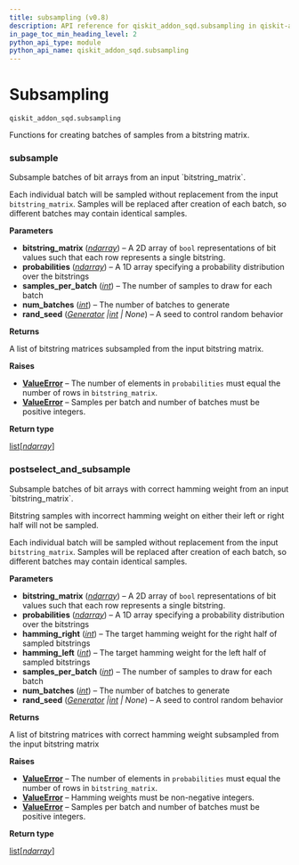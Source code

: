 ```yaml
---
title: subsampling (v0.8)
description: API reference for qiskit_addon_sqd.subsampling in qiskit-addon-sqd v0.8
in_page_toc_min_heading_level: 2
python_api_type: module
python_api_name: qiskit_addon_sqd.subsampling
---
```


<span id="module-qiskit_addon_sqd.subsampling" />

<span id="subsampling-qiskit-addon-sqd-subsampling" />

# Subsampling

`qiskit_addon_sqd.subsampling`

Functions for creating batches of samples from a bitstring matrix.

### subsample

<Function id="qiskit_addon_sqd.subsampling.subsample" github="https://github.com/Qiskit/qiskit-addon-sqd/tree/stable/0.8/qiskit_addon_sqd/subsampling.py#L87-L151" signature="subsample(bitstring_matrix, probabilities, samples_per_batch, num_batches, rand_seed=None)">
  Subsample batches of bit arrays from an input `bitstring_matrix`.

  Each individual batch will be sampled without replacement from the input `bitstring_matrix`. Samples will be replaced after creation of each batch, so different batches may contain identical samples.

  **Parameters**

  *   **bitstring\_matrix** ([*ndarray*](https://numpy.org/doc/stable/reference/generated/numpy.ndarray.html#numpy.ndarray "(in NumPy v2.1)")) – A 2D array of `bool` representations of bit values such that each row represents a single bitstring.
  *   **probabilities** ([*ndarray*](https://numpy.org/doc/stable/reference/generated/numpy.ndarray.html#numpy.ndarray "(in NumPy v2.1)")) – A 1D array specifying a probability distribution over the bitstrings
  *   **samples\_per\_batch** ([*int*](https://docs.python.org/3/library/functions.html#int "(in Python v3.13)")) – The number of samples to draw for each batch
  *   **num\_batches** ([*int*](https://docs.python.org/3/library/functions.html#int "(in Python v3.13)")) – The number of batches to generate
  *   **rand\_seed** ([*Generator*](https://numpy.org/doc/stable/reference/random/generator.html#numpy.random.Generator "(in NumPy v2.1)")  *|*[*int*](https://docs.python.org/3/library/functions.html#int "(in Python v3.13)") *| None*) – A seed to control random behavior

  **Returns**

  A list of bitstring matrices subsampled from the input bitstring matrix.

  **Raises**

  *   [**ValueError**](https://docs.python.org/3/library/exceptions.html#ValueError "(in Python v3.13)") – The number of elements in `probabilities` must equal the number of rows in `bitstring_matrix`.
  *   [**ValueError**](https://docs.python.org/3/library/exceptions.html#ValueError "(in Python v3.13)") – Samples per batch and number of batches must be positive integers.

  **Return type**

  [list](https://docs.python.org/3/library/stdtypes.html#list "(in Python v3.13)")\[[*ndarray*](https://numpy.org/doc/stable/reference/generated/numpy.ndarray.html#numpy.ndarray "(in NumPy v2.1)")]
</Function>

### postselect\_and\_subsample

<Function id="qiskit_addon_sqd.subsampling.postselect_and_subsample" github="https://github.com/Qiskit/qiskit-addon-sqd/tree/stable/0.8/qiskit_addon_sqd/subsampling.py#L23-L84" signature="postselect_and_subsample(bitstring_matrix, probabilities, *, hamming_right, hamming_left, samples_per_batch, num_batches, rand_seed=None)">
  Subsample batches of bit arrays with correct hamming weight from an input `bitstring_matrix`.

  Bitstring samples with incorrect hamming weight on either their left or right half will not be sampled.

  Each individual batch will be sampled without replacement from the input `bitstring_matrix`. Samples will be replaced after creation of each batch, so different batches may contain identical samples.

  **Parameters**

  *   **bitstring\_matrix** ([*ndarray*](https://numpy.org/doc/stable/reference/generated/numpy.ndarray.html#numpy.ndarray "(in NumPy v2.1)")) – A 2D array of `bool` representations of bit values such that each row represents a single bitstring.
  *   **probabilities** ([*ndarray*](https://numpy.org/doc/stable/reference/generated/numpy.ndarray.html#numpy.ndarray "(in NumPy v2.1)")) – A 1D array specifying a probability distribution over the bitstrings
  *   **hamming\_right** ([*int*](https://docs.python.org/3/library/functions.html#int "(in Python v3.13)")) – The target hamming weight for the right half of sampled bitstrings
  *   **hamming\_left** ([*int*](https://docs.python.org/3/library/functions.html#int "(in Python v3.13)")) – The target hamming weight for the left half of sampled bitstrings
  *   **samples\_per\_batch** ([*int*](https://docs.python.org/3/library/functions.html#int "(in Python v3.13)")) – The number of samples to draw for each batch
  *   **num\_batches** ([*int*](https://docs.python.org/3/library/functions.html#int "(in Python v3.13)")) – The number of batches to generate
  *   **rand\_seed** ([*Generator*](https://numpy.org/doc/stable/reference/random/generator.html#numpy.random.Generator "(in NumPy v2.1)")  *|*[*int*](https://docs.python.org/3/library/functions.html#int "(in Python v3.13)") *| None*) – A seed to control random behavior

  **Returns**

  A list of bitstring matrices with correct hamming weight subsampled from the input bitstring matrix

  **Raises**

  *   [**ValueError**](https://docs.python.org/3/library/exceptions.html#ValueError "(in Python v3.13)") – The number of elements in `probabilities` must equal the number of rows in `bitstring_matrix`.
  *   [**ValueError**](https://docs.python.org/3/library/exceptions.html#ValueError "(in Python v3.13)") – Hamming weights must be non-negative integers.
  *   [**ValueError**](https://docs.python.org/3/library/exceptions.html#ValueError "(in Python v3.13)") – Samples per batch and number of batches must be positive integers.

  **Return type**

  [list](https://docs.python.org/3/library/stdtypes.html#list "(in Python v3.13)")\[[*ndarray*](https://numpy.org/doc/stable/reference/generated/numpy.ndarray.html#numpy.ndarray "(in NumPy v2.1)")]
</Function>


